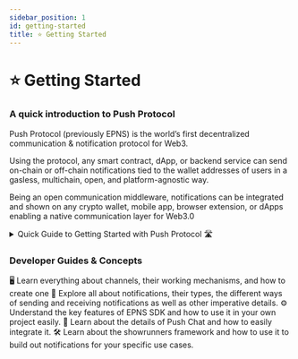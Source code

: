```yaml
---
sidebar_position: 1
id: getting-started
title: ⭐ Getting Started
---
```



# ⭐ Getting Started

### A quick introduction to Push Protocol

Push Protocol (previously EPNS) is the world’s first decentralized communication & notification protocol for Web3.

Using the protocol, any smart contract, dApp, or backend service can send on-chain or off-chain notifications tied to the wallet addresses of users in a gasless, multichain, open, and platform-agnostic way.

Being an open communication middleware, notifications can be integrated and shown on any crypto wallet, mobile app, browser extension, or dApps enabling a native communication layer for Web3.0

<details>

<summary>Quick Guide to Getting Started with Push Protocol 🛣</summary>

- Any user who activates themselves on the protocol to send a notification is called a [**Channel**](https://whitepaper.push.org/protocol-specs-section/epns-protocol/channels).
- In other words, a [**Channel**](https://whitepaper.push.org/protocol-specs-section/epns-protocol/channels) is any service (protocol, dApp, or even web2 service) that wants to send notifications out to web3 usernames (wallet addresses).
- A wallet address can create only one [**Channel**](https://whitepaper.push.org/protocol-specs-section/epns-protocol/channels) on the protocol.
- A channel is free to delegate (or revoke delegates) sending notifications functionality to any other wallet addresses on their behalf.
- Creating a channel requires 50 **PUSH**, Channel info (Channel name, Image, description, CTA), and some **ETH**.
- Channels can send notifications to their users(wallet addresses) in a number of ways, including:
  - [Javascript SDK](developer-tooling/push-sdk/sdk-packages-details/epnsproject-sdk-restapi/for-notification/send-notifications.md) (**Gasless.** Best for automated logic from dApp / Backend)
  - [**Showrunners Framework**](developer-tooling/showrunners-framework/) (**Scaffold/Gasless.** Best for automated logic via scaffold backend)
  - Smart contract to Smart contract (**requires gas**, Best for instant on-chain events, piggybacks on an on-chain transaction via Interface ABI call)
  - Manually from Push dApp (**Gasless**, Best for manual logic)
  - Users can gaslessly opt-in to receive notifications from these Channels. See the [**entire walkthrough here**](https://app.push.org/#/live_walkthrough).
- Opted-in users are called subscribers of the Channels. Subscribers of the Channel receive notifications from those Channels in their Inboxes.
- Non-opted users or non-subscribers of the Channel aren't alerted when they receive a notif from a non-subscribed channel, instead, it lands in their spam folder.
- Currently, we have [**Staging**](https://staging.push.org/#/channels) and [**Prod**](https://app.push.org/) dApp that interfaces with EPNS Protocol to enable communication & notifications.

</details>

### Developer Guides & Concepts

<Tabs>
  <TabItem value="Channels" label="Channels" default>
    🖥 Learn everything about channels, their working mechanisms, and how to
    create one
    <CustomLinkCard
      text="What are Channels"
      link="./CONCEPTS/what-are-channels/"
    />
    <CustomLinkCard
      text="Creating a Channel"
      link="./developer-guides/creating-a-channel/"
    />
  </TabItem>
  <TabItem value="Notifications" label="Notifications">
    🔔 Explore all about notifications, their types, the different ways of
    sending and receiving notifications as well as other imperative details.
    <CustomLinkCard
      text="Push Notification for Web3"
      link="./CONCEPTS/push-notifications-for-web3/"
    />
    <CustomLinkCard
      text="Sending Notifications"
      link="./developer-guides/sending-notifications/"
    />
    <CustomLinkCard
      text="Receiving Notifications"
      link="./developer-guides/receiving-notifications/"
    />
    <CustomLinkCard
      text="Notification Standard"
      link="./developer-guides/sending-notifications/notification-payload-types/"
    />
  </TabItem>
  <TabItem value="SDK" label="SDK">
    ⚙ Understand the key features of EPNS SDK and how to use it in your own
    project easily.
    <CustomLinkCard text="Push SDK" link="./developer-tooling/push-sdk/" />
    <CustomLinkCard
      text="Push SDK Starter Kit"
      link="./developer-tooling/push-sdk/epns-sdk-starter-kit"
    />
  </TabItem>
  <TabItem value="Push Chat" label="Push Chat">
    📝 Learn about the details of Push Chat and how to easily integrate it.
    <CustomLinkCard
      text="Push Chat for Web3"
      link="./CONCEPTS/push-chat-for-web3/"
    />
    <CustomLinkCard
      text="Integrating Push Chat"
      link="./developer-guides/integrating-push-chat/"
    />
    <CustomLinkCard text="Push Support Chat" link="./developer-tooling/push-sdk/sdk-packages-details/epnsproject-sdk-uiweb/push-support-chat/" />
  </TabItem>
  <TabItem value="Showrunners" label="Showrunners">
    🛠 Learn about the showrunners framework and how to use it to build out
    notifications for your specific use cases.
    <CustomLinkCard
      text="Showrunners Framework"
      link="./"
    />
    <CustomLinkCard
      text="Using Showrunners (Scaffold/Gasless)"
      link="./developer-guides/sending-notifications/using-showrunners-scaffold-gasless/"
    />
  </TabItem>
</Tabs>
